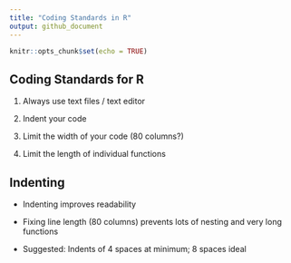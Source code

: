 ```yaml
---
title: "Coding Standards in R"
output: github_document
---
```


```r
knitr::opts_chunk$set(echo = TRUE)
```


## Coding Standards for R

1. Always use text files / text editor

2. Indent your code

3. Limit the width of your code (80 columns?)

4. Limit the length of individual functions

## Indenting

* Indenting improves readability

* Fixing line length (80 columns) prevents lots of nesting and very long functions

* Suggested: Indents of 4 spaces at minimum; 8 spaces ideal